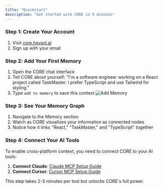 ```yaml
---
title: "Quickstart"
description: "Get started with CORE in 5 minutes"
---
```


### Step 1: Create Your Account

1. Visit [core.heysol.ai](https://core.heysol.ai)
2. Sign up with your email

### Step 2: Add Your First Memory

1. Open the CORE chat interface
2. Tell CORE about yourself: "I'm a software engineer working on a React project called TaskMaster. I prefer TypeScript and use Tailwind for styling."
3. Type `add to memory` to save this context
   ![Add Memory](/images/add-memory.png)

### Step 3: See Your Memory Graph

1. Navigate to the Memory section
2. Watch as CORE visualizes your information as connected nodes
3. Notice how it links "React," "TaskMaster," and "TypeScript" together

### Step 4: Connect Your AI Tools

To enable cross-platform context, you need to connect CORE to your AI tools:

1. **Connect Claude**: [Claude MCP Setup Guide](/integrations/claude)
2. **Connect Cursor**: [Cursor MCP Setup Guide](/integrations/cursor)

This step takes 2-3 minutes per tool but unlocks CORE's full power.
